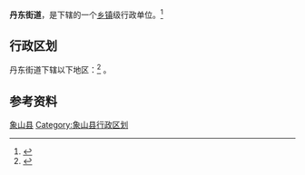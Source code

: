 {{中国乡级行政区|33/02/25/001/000}}
'''丹东街道'''，是{{PRC admin/fullname|{{PRC admin/parent|33/02/25/001/000}}}}下辖的一个[[乡镇|乡镇]]级行政单位。<ref>{{PRC admin/ref sgc|{{PRC admin/parent|{{{1|}}}}}}}</ref>

== 行政区划 ==
丹东街道下辖以下地区：<ref>{{PRC admin/ref sgc|{{{1|}}}}}</ref>
{{PRC admin/children|33/02/25/001/000}}。

== 参考资料 ==
{{reflist}}

{{象山县行政区划|cat|D}}
{{Ningbo-stub}}
[[Category:宁波市街道_(行政区划)|象山县]]
[[Category:象山县行政区划|Category:象山县行政区划]]